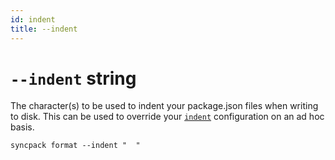 ```yaml
---
id: indent
title: --indent
---
```



# `--indent` string

<Pills optional />

The character(s) to be used to indent your package.json files when writing to
disk. This can be used to override your [`indent`](../config/indent.mdx)
configuration on an ad hoc basis.

```
syncpack format --indent "  "
```
